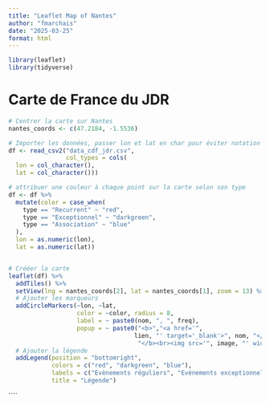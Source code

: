 ```yaml
---
title: "Leaflet Map of Nantes"
author: "fmarchais"
date: "2025-03-25"
format: html
---
```


```r
library(leaflet)
library(tidyverse)
```

# Carte de France du JDR

```r
# Centrer la carte sur Nantes
nantes_coords <- c(47.2184, -1.5536)

# Importer les données, passer lon et lat en char pour éviter notation scientifique
df <- read_csv2("data_cdf_jdr.csv", 
                col_types = cols(
  lon = col_character(),
  lat = col_character()))

# attribuer une couleur à chaque point sur la carte selon son type
df <- df %>%
  mutate(color = case_when(
    type == "Recurrent" ~ "red",
    type == "Exceptionnel" ~ "darkgreen",
    type == "Association" ~ "blue"
  ),
  lon = as.numeric(lon),
  lat = as.numeric(lat))


# Crééer la carte
leaflet(df) %>%
  addTiles() %>%
  setView(lng = nantes_coords[2], lat = nantes_coords[1], zoom = 13) %>%
  # Ajouter les marqueurs
  addCircleMarkers(~lon, ~lat, 
                   color = ~color, radius = 8, 
                   label = ~ paste0(nom, ", ", freq),
                   popup = ~ paste0("<b>","<a href='", 
                                   lien, "' target='_blank'>", nom, "</a>" ,
                                    "</b><br><img src='", image, "' width='200' height='150'>")) %>%
  # Ajouter la légende
  addLegend(position = "bottomright", 
            colors = c("red", "darkgreen", "blue"),
            labels = c("Evènements réguliers", "Evènements exceptionnels", "Associations"),
            title = "Légende")
```

\`\`\`\`
